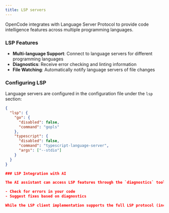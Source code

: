 ```yaml
---
title: LSP servers
---
```


OpenCode integrates with Language Server Protocol to provide code intelligence features across multiple programming languages.

### LSP Features

- **Multi-language Support**: Connect to language servers for different programming languages
- **Diagnostics**: Receive error checking and linting information
- **File Watching**: Automatically notify language servers of file changes

### Configuring LSP

Language servers are configured in the configuration file under the `lsp` section:

```json
{
  "lsp": {
    "go": {
      "disabled": false,
      "command": "gopls"
    },
    "typescript": {
      "disabled": false,
      "command": "typescript-language-server",
      "args": ["--stdio"]
    }
  }
}

### LSP Integration with AI

The AI assistant can access LSP features through the `diagnostics` tool, allowing it to:

- Check for errors in your code
- Suggest fixes based on diagnostics

While the LSP client implementation supports the full LSP protocol (including completions, hover, definition, etc.), currently only diagnostics are exposed to the AI assistant.
